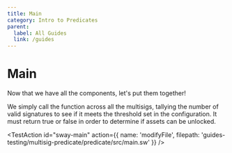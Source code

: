 ```yaml
---
title: Main
category: Intro to Predicates
parent:
  label: All Guides
  link: /guides
---
```


# Main

Now that we have all the components, let's put them together!

We simply call the function across all the multisigs, tallying the number of valid signatures to see if it meets the threshold set in the configuration. It must return true or false in order to determine if assets can be unlocked.

<TestAction
id="sway-main"
action={{
  name: 'modifyFile',
  filepath: 'guides-testing/multisig-predicate/predicate/src/main.sw'
}}
/>

<CodeImport
  file="../../examples/intro-to-predicates/multisig-predicate/src/main.sw"
  comment="main"
  commentType="//"
  lang="sway"
/>
